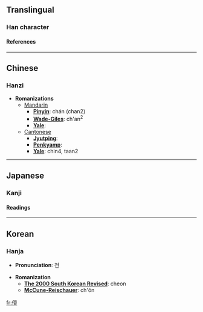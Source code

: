 ==Translingual==
===Han character===
{{Han char|rad=人|as=13|sn=15|four=2021<sub>6</sub>|canj=人卜田一 (OYWM)}}
====References====
{{Han ref|kx=0118.260|dkj=01177|dj=0251.100|hdz=10227.040|uh=5103|ud=20739|bh=E4E7|bd=58599}}
----

==Chinese==
===Hanzi===


* '''Romanizations'''
** [[Mandarin]]
*** '''[[Pinyin]]''': chán (chan2)
*** '''[[Wade-Giles]]''': ch'an<sup>2</sup>
*** '''[[Yale]]''': 
**[[Cantonese]]
***'''[[Jyutping]]''':
***'''[[Penkyamp]]''': 
***'''[[Yale]]''': chin4, taan2


----
==Japanese==
===Kanji===
{{ja-kanji|grade=|rs=人13}}
====Readings====
{{ja-readings|on=[[せん]] (sen), [[ぜん]] (zen), [[たん]] (tan), [[だん]] (dan)|kun=[[たたずむ]] (tatazumu), [[やうす]] (yausu), [[ほしいまま]] (hoshiimama)}}


----
==Korean==
===Hanja===

* '''Pronunciation''': 천

* '''Romanization'''
** '''[[The 2000 South Korean Revised Romanization|The 2000 South Korean Revised]]''': cheon
** '''[[McCune-Reischauer]]''': ch'ŏn


[[fr:儃]]